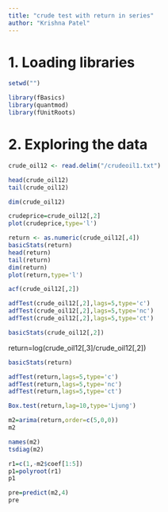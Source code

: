 ---
title: "crude test with return in series"
author: "Krishna Patel"
---



# 1. Loading libraries
```{r}
setwd("")

library(fBasics)
library(quantmod)
library(fUnitRoots)

```

# 2. Exploring the data
```{r}
crude_oil12 <- read.delim("/crudeoil1.txt")

head(crude_oil12)
tail(crude_oil12)
```

```{r}
dim(crude_oil12)

crudeprice=crude_oil12[,2]
plot(crudeprice,type='l')
``` 

```{r}
return <- as.numeric(crude_oil12[,4])
basicStats(return)
head(return)
tail(return)
dim(return)
plot(return,type='l')
```

```{r}
acf(crude_oil12[,2])
```

```{r}
adfTest(crude_oil12[,2],lags=5,type='c')
adfTest(crude_oil12[,2],lags=5,type='nc')
adfTest(crude_oil12[,2],lags=5,type='ct')
```

```{r}
basicStats(crude_oil12[,2])
```


return=log(crude_oil12[,3]/crude_oil12[,2])
```{r}
basicStats(return)
```

```{r}
adfTest(return,lags=5,type='c')
adfTest(return,lags=5,type='nc')
adfTest(return,lags=5,type='ct')
```

```{r}
Box.test(return,lag=10,type='Ljung')
```



```{r}
m2=arima(return,order=c(5,0,0))
m2
```

```{r}
names(m2)
tsdiag(m2)
```

```{r}
r1=c(1,-m2$coef[1:5])
p1=polyroot(r1)
p1
```

```{r}
pre=predict(m2,4)
pre
```
